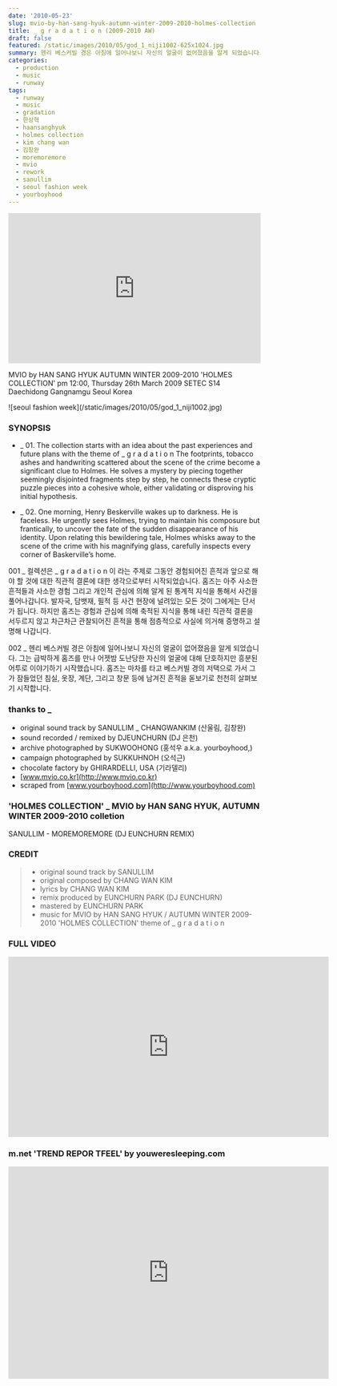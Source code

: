 ```yaml
---
date: '2010-05-23'
slug: mvio-by-han-sang-hyuk-autumn-winter-2009-2010-holmes-collection
title: _ g r a d a t i o n (2009-2010 AW)
draft: false
featured: /static/images/2010/05/god_1_niji1002-625x1024.jpg
summary: 헨리 베스커빌 경은 아침에 일어나보니 자신의 얼굴이 없어졌음을 알게 되었습니다. 그는 급박하게 홈즈를 만나 어젯밤 도난당한 자신의 얼굴에 대해 단호하지만 흥분된 어투로 이야기하기 시작했습니다. 홈즈는 마차를 타고 베스커빌 경의 저택으로 가서 그가 잠들었던 침실, 옷장, 계단, 그리고 창문 등에 남겨진 흔적을 돋보기로 천천히 살펴보기 시작합니다.
categories:
  - production
  - music
  - runway
tags:
  - runway
  - music
  - gradation
  - 한상혁
  - haansanghyuk
  - holmes collection
  - kim chang wan
  - 김창완
  - moremoremore
  - mvio
  - rework
  - sanullim
  - seoul fashion week
  - yourboyhood
---
```


<iframe
  width="100%"
  height="300"
  scrolling="no"
  frameBorder="no"
  src="https://w.soundcloud.com/player/?url=https%3A//api.soundcloud.com/tracks/1873758&amp;color=%23ff5500&amp;auto_play=false&amp;hide_related=false&amp;show_comments=true&amp;show_user=true&amp;show_reposts=false&amp;show_teaser=true&amp;visual=true"
></iframe>

MVIO by HAN SANG HYUK
AUTUMN WINTER 2009-2010
'HOLMES COLLECTION'
pm 12:00, Thursday 26th March 2009
SETEC S14 Daechidong Gangnamgu Seoul Korea

<div className="container flex justify-center">
  ![seoul fashion week](/static/images/2010/05/god_1_niji1002.jpg)
</div>

### SYNOPSIS

- _ 01. The collection starts with an idea about the past experiences and future plans with the theme of _ g r a d a t i o n The footprints, tobacco ashes and handwriting scattered about the scene of the crime become a significant clue to Holmes. He solves a mystery by piecing together seemingly disjointed fragments step by step, he connects these cryptic puzzle pieces into a cohesive whole, either validating or disproving his initial hypothesis.

- \_ 02. One morning, Henry Beskerville wakes up to darkness. He is faceless.
  He urgently sees Holmes, trying to maintain his composure but frantically, to uncover the fate of the sudden disappearance of his identity.
  Upon relating this bewildering tale, Holmes whisks away to the scene of the crime with his magnifying glass, carefully inspects every corner of Baskerville’s home.

001 _ 컬렉션은 _ g r a d a t i o n 이 라는 주제로 그동안 경험되어진 흔적과 앞으로 해야 할 것에 대한 직관적 결론에 대한 생각으로부터 시작되었습니다. 홈즈는 아주 사소한 흔적들과 사소한 경험 그리고 개인적 관심에 의해 알게 된 통계적 지식을 통해서 사건을 풀어나갑니다. 발자국, 담뱃재, 필적 등 사건 현장에 널려있는 모든 것이 그에게는 단서가 됩니다. 하지만 홈즈는 경험과 관심에 의해 축적된 지식을 통해 내린 직관적 결론을 서두르지 않고 차근차근 관찰되어진 흔적을 통해 점층적으로 사실에 의거해 증명하고 설명해 나갑니다.

002 \_ 헨리 베스커빌 경은 아침에 일어나보니 자신의 얼굴이 없어졌음을 알게 되었습니다. 그는 급박하게 홈즈를 만나 어젯밤 도난당한 자신의 얼굴에 대해 단호하지만 흥분된 어투로 이야기하기 시작했습니다. 홈즈는 마차를 타고 베스커빌 경의 저택으로 가서 그가 잠들었던 침실, 옷장, 계단, 그리고 창문 등에 남겨진 흔적을 돋보기로 천천히 살펴보기 시작합니다.

### thanks to \_

- original sound track by SANULLIM \_ CHANGWANKIM (산울림, 김창완)
- sound recorded / remixed by DJEUNCHURN (DJ 은천)
- archive photographed by SUKWOOHONG (홍석우 a.k.a. yourboyhood,)
- campaign photographed by SUKKUHNOH (오석근)
- chocolate factory by GHIRARDELLI, USA (기라델리)
- [www.mvio.co.kr](http://www.mvio.co.kr)
- scraped from [www.yourboyhood.com](http://www.yourboyhood.com)

### 'HOLMES COLLECTION' \_ MVIO by HAN SANG HYUK, AUTUMN WINTER 2009-2010 colletion

SANULLIM - MOREMOREMORE (DJ EUNCHURN REMIX)

### CREDIT

> - original sound track by SANULLIM
> - original composed by CHANG WAN KIM
> - lyrics by CHANG WAN KIM
> - remix produced by EUNCHURN PARK (DJ EUNCHURN)
> - mastered by EUNCHURN PARK
> - music for MVIO by HAN SANG HYUK / AUTUMN WINTER 2009-2010 'HOLMES COLLECTION' theme of \_ g r a d a t i o n

### FULL VIDEO

<div className="aspect-ratio container flex justify-center">
  <iframe
    src="https://player.vimeo.com/video/10495868"
    width="640"
    height="360"
    frameBorder="0"
    webkitallowfullscreen="true"
    mozallowfullscreen="true"
    allowFullScreen
  ></iframe>
</div>

### m.net 'TREND REPOR TFEEL' by youweresleeping.com

<div className="aspect-ratio container flex justify-center">
  <iframe
    src="https://player.vimeo.com/video/11460314"
    width="640"
    height="424"
    frameBorder="0"
    webkitallowfullscreen="true"
    mozallowfullscreen="true"
    allowFullScreen
  ></iframe>
</div>
